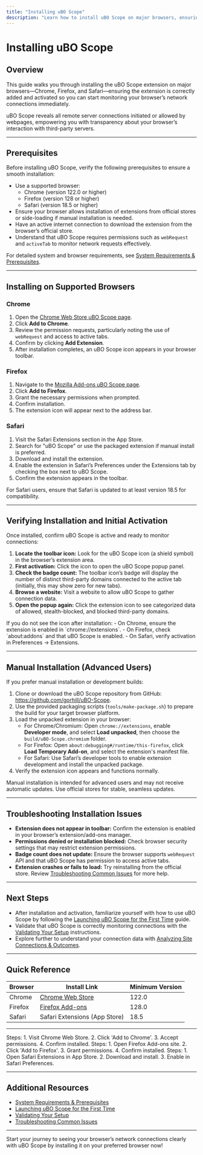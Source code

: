 ```yaml
---
title: "Installing uBO Scope"
description: "Learn how to install uBO Scope on major browsers, ensuring the extension is active and ready to analyze network connections. Includes guidance for finding the extension in relevant browser stores and initial activation steps."
---
```


# Installing uBO Scope

## Overview
This guide walks you through installing the uBO Scope extension on major browsers—Chrome, Firefox, and Safari—ensuring the extension is correctly added and activated so you can start monitoring your browser’s network connections immediately.

uBO Scope reveals all remote server connections initiated or allowed by webpages, empowering you with transparency about your browser’s interaction with third-party servers.

---

## Prerequisites
Before installing uBO Scope, verify the following prerequisites to ensure a smooth installation:

- Use a supported browser:
  - Chrome (version 122.0 or higher)
  - Firefox (version 128 or higher)
  - Safari (version 18.5 or higher)
- Ensure your browser allows installation of extensions from official stores or side-loading if manual installation is needed.
- Have an active internet connection to download the extension from the browser’s official store.
- Understand that uBO Scope requires permissions such as `webRequest` and `activeTab` to monitor network requests effectively.

For detailed system and browser requirements, see [System Requirements & Prerequisites](/getting-started/onboarding/prerequisites).

---

## Installing on Supported Browsers

### Chrome
1. Open the [Chrome Web Store uBO Scope page](https://chromewebstore.google.com/detail/ubo-scope/bbdpgcaljkaaigfcomhidmneffjjjfgp).
2. Click **Add to Chrome**.
3. Review the permission requests, particularly noting the use of `webRequest` and access to active tabs.
4. Confirm by clicking **Add Extension**.
5. After installation completes, an uBO Scope icon appears in your browser toolbar.

### Firefox
1. Navigate to the [Mozilla Add-ons uBO Scope page](https://addons.mozilla.org/firefox/addon/ubo-scope/).
2. Click **Add to Firefox**.
3. Grant the necessary permissions when prompted.
4. Confirm installation.
5. The extension icon will appear next to the address bar.

### Safari
1. Visit the Safari Extensions section in the App Store.
2. Search for "uBO Scope" or use the packaged extension if manual install is preferred.
3. Download and install the extension.
4. Enable the extension in Safari’s Preferences under the Extensions tab by checking the box next to uBO Scope.
5. Confirm the extension appears in the toolbar.

<Tip>
For Safari users, ensure that Safari is updated to at least version 18.5 for compatibility.
</Tip>

---

## Verifying Installation and Initial Activation

Once installed, confirm uBO Scope is active and ready to monitor connections:

1. **Locate the toolbar icon:** Look for the uBO Scope icon (a shield symbol) in the browser’s extension area.
2. **First activation:** Click the icon to open the uBO Scope popup panel.
3. **Check the badge count:** The toolbar icon’s badge will display the number of distinct third-party domains connected to the active tab (initially, this may show zero for new tabs).
4. **Browse a website:** Visit a website to allow uBO Scope to gather connection data.
5. **Open the popup again:** Click the extension icon to see categorized data of allowed, stealth-blocked, and blocked third-party domains.

<Note>
If you do not see the icon after installation:
- On Chrome, ensure the extension is enabled in `chrome://extensions`.
- On Firefox, check `about:addons` and that uBO Scope is enabled.
- On Safari, verify activation in Preferences → Extensions.
</Note>

---

## Manual Installation (Advanced Users)

If you prefer manual installation or development builds:

1. Clone or download the uBO Scope repository from GitHub: <https://github.com/gorhill/uBO-Scope>.
2. Use the provided packaging scripts (`tools/make-package.sh`) to prepare the build for your target browser platform.
3. Load the unpacked extension in your browser:
   - For Chrome/Chromium: Open `chrome://extensions`, enable **Developer mode**, and select **Load unpacked**, then choose the `build/uBO-Scope.chromium` folder.
   - For Firefox: Open `about:debugging#/runtime/this-firefox`, click **Load Temporary Add-on**, and select the extension's manifest file.
   - For Safari: Use Safari’s developer tools to enable extension development and install the unpacked package.
4. Verify the extension icon appears and functions normally.

<Warning>
Manual installation is intended for advanced users and may not receive automatic updates. Use official stores for stable, seamless updates.
</Warning>

---

## Troubleshooting Installation Issues

- **Extension does not appear in toolbar:** Confirm the extension is enabled in your browser’s extension/add-ons manager.
- **Permissions denied or installation blocked:** Check browser security settings that may restrict extension permissions.
- **Badge count does not update:** Ensure the browser supports `webRequest` API and that uBO Scope has permission to access active tabs.
- **Extension crashes or fails to load:** Try reinstalling from the official store. Review [Troubleshooting Common Issues](/getting-started/validation-support/troubleshooting) for more help.

---

## Next Steps

- After installation and activation, familiarize yourself with how to use uBO Scope by following the [Launching uBO Scope for the First Time](/getting-started/onboarding/first-launch) guide.
- Validate that uBO Scope is correctly monitoring connections with the [Validating Your Setup](/getting-started/validation-support/quick-validation) instructions.
- Explore further to understand your connection data with [Analyzing Site Connections & Outcomes](/guides-main/everyday-use-patterns/analyzing-network-connections).


---

## Quick Reference
| Browser  | Install Link                                                  | Minimum Version         |
|----------|---------------------------------------------------------------|------------------------|
| Chrome   | [Chrome Web Store](https://chromewebstore.google.com/detail/ubo-scope/bbdpgcaljkaaigfcomhidmneffjjjfgp) | 122.0                  |
| Firefox  | [Firefox Add-ons](https://addons.mozilla.org/firefox/addon/ubo-scope/)                              | 128.0                  |
| Safari   | Safari Extensions (App Store)                                                                    | 18.5                   |

---

<CardGroup cols={3}>
<Card title="Chrome Installation">
Steps:
1. Visit Chrome Web Store.
2. Click 'Add to Chrome'.
3. Accept permissions.
4. Confirm installed.
</Card>
<Card title="Firefox Installation">
Steps:
1. Open Firefox Add-ons site.
2. Click 'Add to Firefox'.
3. Grant permissions.
4. Confirm installed.
</Card>
<Card title="Safari Installation">
Steps:
1. Open Safari Extensions in App Store.
2. Download and install.
3. Enable in Safari Preferences.
</Card>
</CardGroup>

---

## Additional Resources
- [System Requirements & Prerequisites](/getting-started/onboarding/prerequisites)
- [Launching uBO Scope for the First Time](/getting-started/onboarding/first-launch)
- [Validating Your Setup](/getting-started/validation-support/quick-validation)
- [Troubleshooting Common Issues](/getting-started/validation-support/troubleshooting)

---

Start your journey to seeing your browser’s network connections clearly with uBO Scope by installing it on your preferred browser now!
